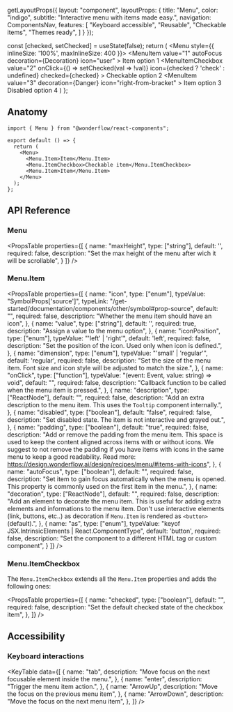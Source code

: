 
  getLayoutProps({
    layout: "component",
    layoutProps: {
      title: "Menu",
      color: "indigo",
      subtitle: "Interactive menu with items made easy.",
      navigation: ComponentsNav,
      features: [
        "Keyboard accessible",
        "Reusable",
        "Checkable items",
        "Themes ready",
      ]
    }
  });

  const [checked, setChecked] = useState(false);
  return (
    <Menu style={{ inlineSize: '100%', maxInlineSize: 400 }}>
      <MenuItem
        value="1"
        autoFocus
        decoration={<Chip dimension="small">Decoration</Chip>}
        icon="user"
      >
      Item option 1
      </MenuItem>
      <MenuItemCheckbox
        value="2"
        onClick={() => setChecked(val => !val)}
        icon={checked ? 'check' : undefined}
        checked={checked}
      >
        Checkable option 2
      </MenuItemCheckbox>
      <MenuSeparator />
      <MenuItem
        value="3"
        decoration={<Text size={14} sentiment="danger">Danger</Text>}
        icon="right-from-bracket"
      >
        Item option 3
      </MenuItem>
      <MenuItem value="4" disabled icon="right-from-bracket">
        Disabled option 4
      </MenuItem>
    </Menu>
  )
};

<LiveArea>
  <Example />
</LiveArea>


## Anatomy

```tsx lines="1,5-9"
import { Menu } from "@wonderflow/react-components";

export default () => {
  return (
    <Menu>
      <Menu.Item>Item</Menu.Item>
      <Menu.ItemCheckbox>Checkable item</Menu.ItemCheckbox>
      <Menu.Item>Item</Menu.Item>
    </Menu>
  );
};
```

## API Reference

### Menu

<PropsTable
  properties={[
    {
      name: "maxHeight",
      type: ["string"],
      default: '',
      required: false,
      description: "Set the max height of the menu after wich it will be scrollable",
    }
  ]}
/>

### Menu.Item

<PropsTable
  properties={[
    {
      name: "icon",
      type: ["enum"],
      typeValue: "SymbolProps['source']",
      typeLink: "/get-started/documentation/components/other/symbol#prop-source",
      default: "",
      required: false,
      description: "Whether the menu item should have an icon",
    },
    {
      name: "value",
      type: ["string"],
      default: '',
      required: true,
      description: "Assign a value to the menu option",
    },
    {
      name: "iconPosition",
      type: ["enum"],
      typeValue: "'left' | 'right'",
      default: 'left',
      required: false,
      description: "Set the position of the icon. Used only when icon is defined.",
    },
    {
      name: "dimension",
      type: ["enum"],
      typeValue: "'small' | 'regular'",
      default: 'regular',
      required: false,
      description: "Set the size of the menu item. Font size and icon style will be adjusted to match the size.",
    },
    {
      name: "onClick",
      type: ["function"],
      typeValue: "(event: Event, value: string) => void",
      default: "",
      required: false,
      description: "Callback function to be called when the menu item is pressed.",
    },
    {
      name: "description",
      type: ["ReactNode"],
      default: "",
      required: false,
      description: "Add an extra description to the menu item. This uses the `Tooltip` component internally.",
    },
    {
      name: "disabled",
      type: ["boolean"],
      default: "false",
      required: false,
      description: "Set disabled state. The item is not interactive and grayed out.",
    },
    {
      name: "padding",
      type: ["boolean"],
      default: "true",
      required: false,
      description: "Add or remove the padding from the menu item. This space is used to keep the content aligned across items with or without icons. We suggest to not remove the padding if you have items with icons in the same menu to keep a good readability. Read more: https://design.wonderflow.ai/design/recipes/menu/#items-with-icons",
    },
    {
      name: "autoFocus",
      type: ["boolean"],
      default: "",
      required: false,
      description:
        "Set item to gain focus automatically when the menu is opened. This property is commonly used on the first item in the menu.",
    },
    {
      name: "decoration",
      type: ["ReactNode"],
      default: "",
      required: false,
      description:
        "Add an element to decorate the menu item. This is useful for adding extra elements and informations to the menu item. Don't use interactive elements (link, buttons, etc..) as decoration if `Menu.Item` is rendered as `<button>` (default).",
    },
    {
      name: "as",
      type: ["enum"],
      typeValue: "keyof JSX.IntrinsicElements | React.ComponentType<any>",
      default: 'button',
      required: false,
      description:
        "Set the component to a different HTML tag or custom component",
    }
  ]}
/>

### Menu.ItemCheckbox

The `Menu.ItemCheckbox` extends all the `Menu.Item` properties and adds the following ones:

<PropsTable
  properties={[
    {
      name: "checked",
      type: ["boolean"],
      default: "",
      required: false,
      description: "Set the default checked state of the checkbox item",
    },
  ]}
/>

## Accessibility

### Keyboard interactions

<KeyTable
  data={[
    {
      name: "tab",
      description: "Move focus on the next focusable element inside the menu.",
    },
    {
      name: "enter",
      description: "Trigger the menu item action.",
    },
    {
      name: "ArrowUp",
      description: "Move the focus on the previous menu item",
    },
    {
      name: "ArrowDown",
      description: "Move the focus on the next menu item",
    },
  ]}
/>

